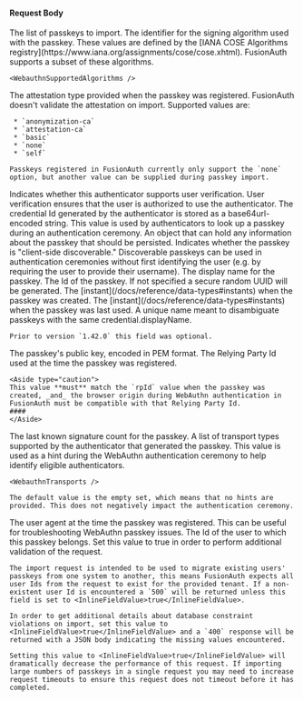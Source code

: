 
#### Request Body

<APIBlock>

  <APIField name="credentials" type="Array" required>
    The list of passkeys to import.
  </APIField>

  <APIField name="credentials[x].algorithm" type="Long" required>
    The identifier for the signing algorithm used with the passkey. These values are defined by the [IANA COSE Algorithms registry](https://www.iana.org/assignments/cose/cose.xhtml). FusionAuth supports a subset of these algorithms.

    <WebauthnSupportedAlgorithms />
  </APIField>

  <APIField name="credentials[x].attestationType" type="String" optional defaults="none">
    The attestation type provided when the passkey was registered. FusionAuth doesn't validate the attestation on import. Supported values are:

     * `anonymization-ca`
     * `attestation-ca`
     * `basic`
     * `none`
     * `self`

    Passkeys registered in FusionAuth currently only support the `none` option, but another value can be supplied during passkey import.
  </APIField>

  <APIField name="credentials[x].authenticatorSupportsUserVerification" type="Boolean" optional defaults="false">
    Indicates whether this authenticator supports user verification. User verification ensures that the user is authorized to use the authenticator.
  </APIField>

  <APIField name="credentials[x].credentialId" type="String" required>
    The credential Id generated by the authenticator is stored as a base64url-encoded string. This value is used by authenticators to look up a passkey during an authentication ceremony.
  </APIField>

  <APIField name="credentials[x].data" type="Object" optional>
    An object that can hold any information about the passkey that should be persisted.
  </APIField>

  <APIField name="credentials[x].discoverable" type="Boolean" optional defaults="false">
    Indicates whether the passkey is "client-side discoverable." Discoverable passkeys can be used in authentication ceremonies without first identifying the user (e.g. by requiring the user to provide their username).
  </APIField>

  <APIField name="credentials[x].displayName" type="String" required>
    The display name for the passkey.
  </APIField>

  <APIField name="credentials[x].id" type="UUID" optional defaults="secure random UUID">
    The Id of the passkey. If not specified a secure random UUID will be generated.
  </APIField>

  <APIField name="credentials[x].insertInstant" type="Long" optional defaults="now">
    The [instant](/docs/reference/data-types#instants) when the passkey was created.
  </APIField>

  <APIField name="credentials[x].lastUseInstant" type="Long" optional defaults="now">
    The [instant](/docs/reference/data-types#instants) when the passkey was last used.
  </APIField>

  <APIField name="credentials[x].name" type="String" required>
    A unique name meant to disambiguate passkeys with the same <InlineField>credential.displayName</InlineField>.

    Prior to version `1.42.0` this field was optional.
  </APIField>

  <APIField name="credentials[x].publicKey" type="String" required>
    The passkey's public key, encoded in PEM format.
  </APIField>

  <APIField name="credentials[x].relyingPartyId" type="String" required>
    The Relying Party Id used at the time the passkey was registered.

    <Aside type="caution">
    This value **must** match the `rpId` value when the passkey was created, _and_ the browser origin during WebAuthn authentication in FusionAuth must be compatible with that Relying Party Id.
    ####
    </Aside>
  </APIField>

  <APIField name="credentials[x].signCount" type="Integer" optional defaults="0">
    The last known signature count for the passkey.
  </APIField>

  <APIField name="credentials[x].transports" type="Array<String>" optional>
    A list of transport types supported by the authenticator that generated the passkey. This value is used as a hint during the WebAuthn authentication ceremony to help identify eligible authenticators.

    <WebauthnTransports />

    The default value is the empty set, which means that no hints are provided. This does not negatively impact the authentication ceremony.
  </APIField>

  <APIField name="credentials[x].userAgent" type="String" optional>
    The user agent at the time the passkey was registered. This can be useful for troubleshooting WebAuthn passkey issues.
  </APIField>

  <APIField name="credentials[x].userId" type="UUID" required>
    The Id of the user to which this passkey belongs.
  </APIField>

  <APIField name="validateDbConstraints" type="Boolean" optional defaults="false">
    Set this value to <InlineFieldValue>true</InlineFieldValue> in order to perform additional validation of the request.

    The import request is intended to be used to migrate existing users' passkeys from one system to another, this means FusionAuth expects all user Ids from the request to exist for the provided tenant. If a non-existent user Id is encountered a `500` will be returned unless this field is set to <InlineFieldValue>true</InlineFieldValue>.

    In order to get additional details about database constraint violations on import, set this value to <InlineFieldValue>true</InlineFieldValue> and a `400` response will be returned with a JSON body indicating the missing values encountered.

    Setting this value to <InlineFieldValue>true</InlineFieldValue> will dramatically decrease the performance of this request. If importing large numbers of passkeys in a single request you may need to increase request timeouts to ensure this request does not timeout before it has completed.
  </APIField>

</APIBlock>

<JSON title="Example Request JSON" src="webauthn/import-request.json" />
